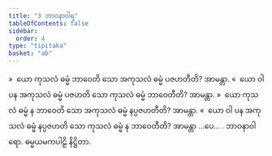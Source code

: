 ```yaml
---
title: "3 ဘာဝနာဝါရ"
tableOfContents: false
sidebar:
  order: 4
type: "tipitaka"
basket: "ab"
---
```



<DynamicBreadcrumb />

<Division number="229">

<Paragraph number="954">
»  ယော ကုသလံ ဓမ္မံ ဘာဝေတိ သော အကုသလံ ဓမ္မံ ပဇဟတီတိ? အာမန္တာ.
</Paragraph>

<Paragraph number="955">
«  ယော ဝါ ပန အကုသလံ ဓမ္မံ ပဇဟတိ သော ကုသလံ ဓမ္မံ ဘာဝေတီတိ? အာမန္တာ.
</Paragraph>

<Paragraph number="956">
»  ယော ကုသလံ ဓမ္မံ န ဘာဝေတိ သော အကုသလံ ဓမ္မံ နပ္ပဇဟတီတိ? အာမန္တာ.
</Paragraph>

<Paragraph number="957">
«  ယော ဝါ ပန အကုသလံ ဓမ္မံ နပ္ပဇဟတိ သော ကုသလံ ဓမ္မံ န ဘာဝေတီတိ? အာမန္တာ …ပေ… .

</Paragraph>
</Division>

<Paragraph number="958" type="center">
ဘာဝနာဝါရော.



</Paragraph>

<Paragraph number="959" type="center">
ဓမ္မယမကပါဠိ နိဋ္ဌိတာ.
</Paragraph>